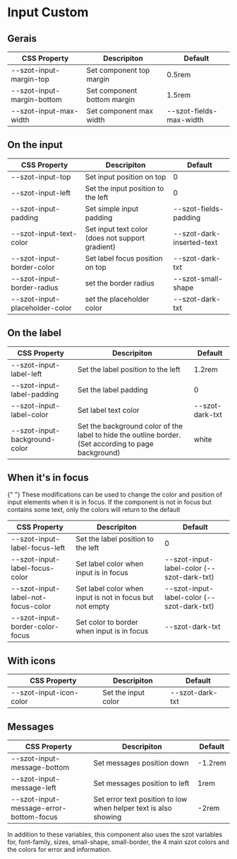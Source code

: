 <!-- Badge.stories.mdx -->



<Meta title="Components/FormFields/Input/Custom" />

# Input Custom

## Gerais

| CSS Property               | Descripiton                 | Default                 |
| -------------------------- | --------------------------- | ----------------------- |
| --szot-input-margin-top    | Set component top margin    | 0.5rem                  |
| --szot-input-margin-bottom | Set component bottom margin | 1.5rem                  |
| --szot-input-max-width     | Set component max width     | --szot-fields-max-width |

## On the input

| CSS Property                   | Descripiton                                      | Default                   |
| ------------------------------ | ------------------------------------------------ | ------------------------- |
| --szot-input-top               | Set input position on top                        | 0                         |
| --szot-input-left              | Set the input position to the left               | 0                         |
| --szot-input-padding           | Set simple input padding                         | --szot-fields-padding     |
| --szot-input-text-color        | Set input text color (does not support gradient) | --szot-dark-inserted-text |
| --szot-input-border-color      | Set label focus position on top                  | --szot-dark-txt           |
| --szot-input-border-radius     | set the border radius                            | --szot-small-shape        |
| --szot-input-placeholder-color | set the placeholder color                        | --szot-dark-txt           |

## On the label

| CSS Property                  | Descripiton                                                                                          | Default         |
| ----------------------------- | ---------------------------------------------------------------------------------------------------- | --------------- |
| --szot-input-label-left       | Set the label position to the left                                                                   | 1.2rem          |
| --szot-input-label-padding    | Set the label padding                                                                                | 0               |
| --szot-input-label-color      | Set label text color                                                                                 | --szot-dark-txt |
| --szot-input-background-color | Set the background color of the label to hide the outline border. (Set according to page background) | white           |

## When it's in focus

<p>
  {" "}
  These modifications can be used to change the color and position of input
  elements when it is in focus. If the component is not in focus but contains
  some text, only the colors will return to the default
</p>

| CSS Property                       | Descripiton                                              | Default                                    |
| ---------------------------------- | -------------------------------------------------------- | ------------------------------------------ |
| --szot-input-label-focus-left      | Set the label position to the left                       | 0                                          |
| --szot-input-label-focus-color     | Set label color when input is in focus                   | --szot-input-label-color (--szot-dark-txt) |
| --szot-input-label-not-focus-color | Set label color when input is not in focus but not empty | --szot-input-label-color (--szot-dark-txt) |
| --szot-input-border-color-focus    | Set color to border when input is in focus               | --szot-dark-txt                            |

## With icons

| CSS Property            | Descripiton         | Default         |
| ----------------------- | ------------------- | --------------- |
| --szot-input-icon-color | Set the input color | --szot-dark-txt |

## Messages

| CSS Property                            | Descripiton                                                     | Default |
| --------------------------------------- | --------------------------------------------------------------- | ------- |
| --szot-input-message-bottom             | Set messages position down                                      | -1.2rem |
| --szot-input-message-left               | Set messages position to left                                   | 1rem    |
| --szot-input-message-error-bottom-focus | Set error text position to low when helper text is also showing | -2rem   |

<p>
  In addition to these variables, this component also uses the szot variables
  for, font-family, sizes, small-shape, small-border, the 4 main szot colors and
  the colors for error and information.
</p>
